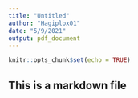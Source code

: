 ```yaml
---
title: "Untitled"
author: "Hagiplox01"
date: "5/9/2021"
output: pdf_document
---
```


```r
knitr::opts_chunk$set(echo = TRUE)
```
## This is a markdown file


